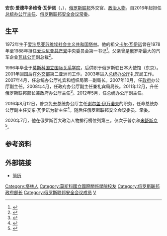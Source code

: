 {{NoteTA|G1=人名}}
{{Infobox officeholder
| 姓名     = 安东·瓦伊诺
| image    = Anton Vaino (2019-06-26).jpg
| 原名     = {{lang|ru|Антон Вайно}}
| 性别     = 男
| 职务     = [[俄罗斯联邦总统办公厅主任|俄罗斯联邦总统办公厅主任]]
| 总统     = [[弗拉基米尔·普京|弗拉基米尔·普京]]
| 就任日期 = 2016年8月12日
| 卸任日期 =
| 前任     = [[谢尔盖·鲍里索维奇·伊万诺夫|谢尔盖·伊万诺夫]]
| 职务1    = 俄罗斯联邦总统办公厅副主任
| 就任日期1= 2012年5月22日
| 卸任日期1= 2016年8月12日
| 职务2    = 俄罗斯联邦部长<br/>[[俄罗斯联邦政府|俄罗斯联邦政府]]办公厅主任
| 就任日期2= 2011年12月27日
| 卸任日期2= 2012年5月21日
| 前任2    = [[维亚切斯拉夫·沃洛金|维亚切斯拉夫·沃洛金]]
| 继任2    = [[弗拉季斯拉夫·尤里耶维奇·苏尔科夫|弗拉季斯拉夫·苏尔科夫]]
| 出生日期 = {{Bda|1972|2|17}}
| 出生地点 = {{URS}}[[爱沙尼亚苏维埃社会主义共和国|爱沙尼亚苏维埃社会主义共和国]][[塔林|塔林]]
| 逝世日期 = 
| 逝世地点 = 
| 学历     = 经济学副博士
| 母校     = 莫斯科国立国际关系学院
| 职业     = [[政治人物|政治人物]]
| 政党     = 
}}
'''安东·爱德华多维奇·瓦伊诺'''（{{lang-ru|Анто́н Эдуа́рдович Ва́йно}}，{{bd|1972年|2月17日|||catIdx=Vaino}}），[[俄罗斯联邦|俄罗斯联邦]]外交官、[[政治人物|政治人物]]。自2016年起担任[[俄罗斯联邦总统办公厅主任|总统办公厅主任]]、[[俄罗斯联邦安全会议|俄罗斯联邦安全会议]][[常委|常委]]。

== 生平 ==
1972年生于[[爱沙尼亚苏维埃社会主义共和国|爱沙尼亚苏维埃社会主义共和国]][[塔林|塔林]]。他的祖父[[卡尔·瓦伊诺|卡尔·瓦伊诺]]曾在1978年至1988年担任[[爱沙尼亚共产党|爱沙尼亚共产党]]中央委员会第一书记<ref>{{cite web |author=Harry Bone |url=https://www.bbc.com/news/world-europe-37061317 |title=Latest Kremlin appointment may signal major change |publisher=[[BBC_News|BBC News]] |accessdate=2016-08-19 |archive-date=2016-08-20 |archive-url=https://web.archive.org/web/20160820193201/http://www.bbc.com/news/world-europe-37061317 |dead-url=no }}</ref>。父亲曾是俄罗斯最大的汽车企业[[AvtoVAZ|瓦兹公司]]副总裁<ref>{{cite web |author=柳玉鹏 |title=俄总统办公厅新主任是位“日本通” 称感谢总统信任 |url=https://world.huanqiu.com/article/9CaKrnJX2ZH |publisher=[[环球时报|环球时报]] |date=2016-08-15 |access-date=2020-09-30 |archive-date=2022-06-11 |archive-url=https://web.archive.org/web/20220611030819/https://world.huanqiu.com/article/9CaKrnJX2ZH }}</ref>。

1996年毕业于[[莫斯科国立国际关系学院|莫斯科国立国际关系学院]]，后供职于俄罗斯驻日本大使馆（东京）。2001年回国后在[[俄罗斯联邦外交部|外交部]]第二亚洲司工作。2003年进入[[俄罗斯总统办公厅|总统办公厅]]礼宾局工作。2007年4月，任总统办公厅礼宾和组织局第一副局长。2007年10月，任[[俄罗斯联邦政府|政府]]办公厅副主任。2008年4月，任政府办公厅副主任兼礼宾局局长。2011年12月，升任俄罗斯联邦部长兼政府办公厅主任<ref>{{cite web |title=Антон Эдуардович Вайно. Биографическая справка |url=https://ria.ru/20111227/527867255.html |publisher=[[俄罗斯新闻社|РИА Новости]] |language=ru |date=2011-12-27 |access-date=2020-09-30 |archive-date=2022-06-15 |archive-url=https://web.archive.org/web/20220615231318/https://ria.ru/20111227/527867255.html }}</ref>。2012年5月，任总统办公厅副主任。

2016年8月12日，普京免去总统办公厅主任[[谢尔盖·鲍里索维奇·伊万诺夫|谢尔盖·伊万诺夫]]的职务，任命总统办公厅副主任安东·瓦伊诺为新主任<ref>{{cite web |author=安晓萌 |title=普京任命瓦伊诺为俄总统办公厅主任 |url=http://www.xinhuanet.com/world/2016-08/12/c_1119384469.htm |publisher=[[新华社|新华社]] |date=2016-08-12 |access-date=2020-09-30 |archive-date=2022-06-13 |archive-url=https://web.archive.org/web/20220613234850/http://www.xinhuanet.com/world/2016-08/12/c_1119384469.htm }}</ref>。随后任[[俄罗斯联邦安全会议|俄罗斯联邦安全会议]]委员、[[常委|常委]]。

2020年7月，他在俄罗斯百大政治人物排行榜位列第三，仅次于普京和[[米哈伊尔·米舒斯京|米舒斯京]]<ref>{{cite web |title=俄媒：普京领衔7月俄最有影响力政治人物排行榜 |url=http://www.chinanews.com/gj/2020/08-01/9253572.shtml |publisher=[[中国新闻网|中国新闻网]] |date=2020-08-01 |accessdate=2020-09-30 |archive-date=2020-08-17 |archive-url=https://web.archive.org/web/20200817223510/http://www.chinanews.com/gj/2020/08-01/9253572.shtml |dead-url=no }}</ref>。
== 参考资料 ==
{{reflist}}
== 外部链接 ==
*[http://kremlin.ru/catalog/persons/307/biography 简历]{{Wayback|url=http://kremlin.ru/catalog/persons/307/biography |date=20201001101910 }}
{{俄罗斯总统办公厅主任}}
{{Authority control}}
{{DEFAULTSORT:Vaino, Anton}}
[[Category:塔林人|Category:塔林人]]
[[Category:莫斯科國立國際關係學院校友|Category:莫斯科國立國際關係學院校友]]
[[Category:俄罗斯联邦政府部长|Category:俄罗斯联邦政府部长]]
[[Category:俄罗斯联邦安全会议成员|Category:俄罗斯联邦安全会议成员]]
[[Category:2022年俄乌战争后被歐盟制裁的俄羅斯人|V]]